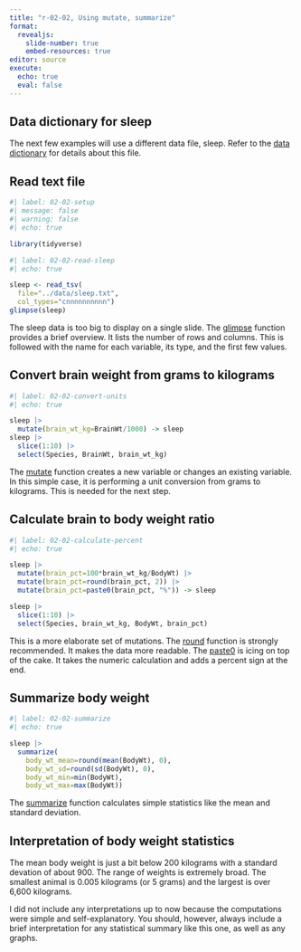 ```yaml
---
title: "r-02-02, Using mutate, summarize"
format: 
  revealjs:
    slide-number: true
    embed-resources: true
editor: source
execute:
  echo: true
  eval: false
---
```


## Data dictionary for sleep

The next few examples will use a different data file, sleep. Refer to the [data dictionary][ref21] for details about this file.

[ref21]: https://github.com/pmean/data/blob/main/files/sleep.yaml

## Read text file

```r
#| label: 02-02-setup
#| message: false
#| warning: false
#| echo: true

library(tidyverse)
```

```r
#| label: 02-02-read-sleep
#| echo: true

sleep <- read_tsv(
  file="../data/sleep.txt",
  col_types="cnnnnnnnnnn")
glimpse(sleep)
```

::: notes

The sleep data is too big to display on a single slide. The [glimpse][ref22] function provides a brief overview. It lists the number of rows and columns. This is followed with the name for each variable, its type, and the first few values.

[ref22]: https://dplyr.tidyverse.org/reference/glimpse.html

:::

## Convert brain weight from grams to kilograms

```r
#| label: 02-02-convert-units
#| echo: true

sleep |>
  mutate(brain_wt_kg=BrainWt/1000) -> sleep
sleep |>
  slice(1:10) |>
  select(Species, BrainWt, brain_wt_kg)
```

::: notes

The [mutate][ref23] function creates a new variable or changes an existing variable. In this simple case, it is performing a unit conversion from grams to kilograms. This is needed for the next step.

[ref23]: https://dplyr.tidyverse.org/reference/mutate.html

:::


## Calculate brain to body weight ratio

```r
#| label: 02-02-calculate-percent
#| echo: true

sleep |>
  mutate(brain_pct=100*brain_wt_kg/BodyWt) |>
  mutate(brain_pct=round(brain_pct, 2)) |>
  mutate(brain_pct=paste0(brain_pct, "%")) -> sleep

sleep |>
  slice(1:10) |>
  select(Species, brain_wt_kg, BodyWt, brain_pct)
```

::: notes

This is a more elaborate set of mutations. The [round][ref24] function is strongly recommended. It makes the data more readable. The [paste0][ref25] is icing on top of the cake. It takes the numeric calculation and adds a percent sign at the end. 

[ref24]: https://stat.ethz.ch/R-manual/R-devel/library/base/html/Round.html
[ref25]: https://stat.ethz.ch/R-manual/R-devel/library/base/html/paste.html

:::

## Summarize body weight

```r
#| label: 02-02-summarize
#| echo: true

sleep |>
  summarize(
    body_wt_mean=round(mean(BodyWt), 0),
    body_wt_sd=round(sd(BodyWt), 0),
    body_wt_min=min(BodyWt),
    body_wt_max=max(BodyWt))
```

::: notes

The [summarize][ref26] function calculates simple statistics like the mean and standard deviation.

[ref26]: https://dplyr.tidyverse.org/reference/summarise.html

:::

## Interpretation of body weight statistics

The mean body weight is just a bit below 200 kilograms with a standard devation of about 900. The range of weights is extremely broad. The smallest animal is 0.005 kilograms (or 5 grams) and the largest is over 6,600 kilograms.

::: notes

I did not include any interpretations up to now because the computations were simple and self-explanatory. You should, however, always include a brief interpretation for any statistical summary like this one, as well as any graphs.

:::